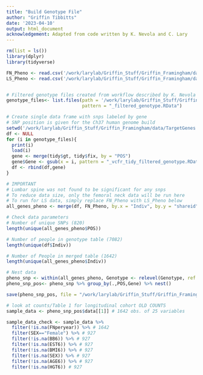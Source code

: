 ```yaml
---
title: "Build Genotype File"
author: "Griffin Tibbitts"
date: '2023-04-10'
output: html_document
acknowledgement: Adapted from code written by K. Nevola and C. Lary
---
```


```r
rm(list = ls())
library(dplyr)
library(tidyverse)
```

```r
FN_Pheno <- read.csv('/work/larylab/Griffin_Stuff/Griffin_Framingham/data/Femoral_Neck_Pheno_Data.csv')
LS_Pheno <- read.csv('/work/larylab/Griffin_Stuff/Griffin_Framingham/data/Lumbar_Spine_Pheno_Data.csv')


# Filtered genotype files created from workflow described by K. Nevola
genotype_files<- list.files(path = '/work/larylab/Griffin_Stuff/Griffin_Framingham/data/TargetGenes', 
                            pattern = "_filtered_genotype.RData")

# Create single data frame with snps labeled by gene
# SNP position is given for the Ch37 human genome build
setwd('/work/larylab/Griffin_Stuff/Griffin_Framingham/data/TargetGenes')
df <- NULL
for (i in genotype_files){
  print(i)
  load(i)
  gene <- merge(tidy$gt, tidy$fix, by = "POS")
  gene$Gene <- gsub(x = i, pattern = "_vcfr_tidy_filtered_genotype.RData",replacement ="")
  df <- rbind(df,gene)
}

# IMPORTANT
# Lumbar spine was not found to be significant for any snps
# To reduce data size, only the femoral neck data will be run here
# To run for LS data, simply replace FN_Pheno with LS_Pheno below
all_genes_pheno <- merge(df, FN_Pheno, by.x = "Indiv", by.y = "shareid")
```

```r
# Check data parameters
# Number of unique SNPs (820)
length(unique(all_genes_pheno$POS)) 

# Number of people in genotype table (7082)
length(unique(df$Indiv)) 

# Number of People in merged table (1642)
length(unique(all_genes_pheno$Indiv)) 
```

```r
# Nest data
pheno_snp <- within(all_genes_pheno, Genotype <- relevel(Genotype, ref = "normal"))
pheno_snp_pos<- pheno_snp %>% group_by(.,POS,Gene) %>% nest()
```

```r
save(pheno_snp_pos, file = "/work/larylab/Griffin_Stuff/Griffin_Framingham/data/CandidateGenes.RData")
```

```r
# look at counts/Table 1 for longitudinal cohort OLD COUNTS
sample_data <- pheno_snp_pos$data[[1]] # 1642 obs. of 25 variables

sample_data_check <- sample_data %>%
  filter(!is.na(FNperyear)) %>% # 1642
  filter(SEX=="Female") %>% # 927
  filter(!is.na(BB6)) %>% # 927
  filter(!is.na(EST6)) %>% # 927
  filter(!is.na(BMI6)) %>% # 927
  filter(!is.na(SEX)) %>% # 927
  filter(!is.na(AGE6)) %>% # 927
  filter(!is.na(HGT6)) # 927
```
